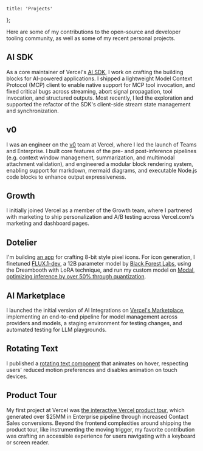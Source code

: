 
	title: 'Projects'
};

<ProjectsHeading />

Here are some of my contributions to the open-source and developer tooling community, as well as some of my recent personal projects.

## AI SDK

As a core maintainer of Vercel's [AI SDK](https://ai-sdk.dev), I work on crafting the building blocks for AI-powered applications. I shipped a lightweight Model Context Protocol (MCP) client to enable native support for MCP tool invocation, and fixed critical bugs across streaming, abort signal propagation, tool invocation, and structured outputs. Most recently, I led the exploration and supported the refactor of the SDK's client-side stream state management and synchronization.

## v0

I was an engineer on the [v0](https://v0.dev) team at Vercel, where I led the launch of Teams and Enterprise. I built core features of the pre- and post-inference pipelines (e.g. context window management, summarization,
and multimodal attachment validation), and engineered a modular block rendering system, enabling support for markdown, mermaid diagrams, and
executable Node.js code blocks to enhance output expressiveness.

## Growth

I initially joined Vercel as a member of the Growth team, where I partnered with marketing to ship personalization and A/B testing across Vercel.com's marketing and dashboard pages.

## Dotelier

I'm building [an app](https://github.com/iteratetograceness/dotelier) for crafting 8-bit style pixel icons. For icon generation, I finetuned [FLUX.1-dev](https://huggingface.co/black-forest-labs/FLUX.1-dev), a 12B parameter model by [Black Forest Labs](https://bfl.ai/), using the Dreambooth with LoRA technique, and run my custom model on [Modal](https://modal.com/), [optimizing inference by over 50% through quantization](https://github.com/iteratetograceness/dreambooth-flux-pixel-icon).

## AI Marketplace

I launched the initial version of AI Integrations on [Vercel's Marketplace](https://vercel.com/marketplace), implementing an end-to-end pipeline for model management across providers and models, a staging environment for testing changes, and automated testing for LLM playgrounds.

## Rotating Text

I published a [rotating text component](https://rotating-text.vercel.app/) that animates on hover, respecting users' reduced motion preferences and disables animation on touch devices.

## Product Tour

My first project at Vercel was [the interactive Vercel product tour](https://vercel.com/product-tour), which generated over $25MM in Enterprise pipeline through increased Contact Sales conversions. Beyond the frontend complexities around shipping the product tour, like instrumenting the moving trigger, my favorite contribution was crafting an accessible experience for users navigating with a keyboard or screen reader.
